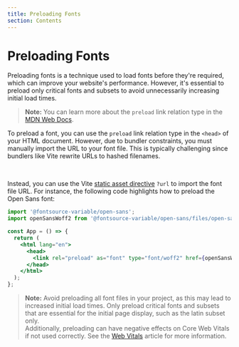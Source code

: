 ```yaml
---
title: Preloading Fonts
section: Contents
---
```


# Preloading Fonts

Preloading fonts is a technique used to load fonts before they're required, which can improve your website's performance. However, it's essential to preload only critical fonts and subsets to avoid unnecessarily increasing initial load times.

> **Note:** You can learn more about the `preload` link relation type in the [MDN Web Docs](https://developer.mozilla.org/en-US/docs/Web/HTML/Attributes/rel/preload).

To preload a font, you can use the `preload` link relation type in the `<head>` of your HTML document. However, due to bundler constraints, you must manually import the URL to your font file. This is typically challenging since bundlers like Vite rewrite URLs to hashed filenames.

<br />

Instead, you can use the Vite [static asset directive](https://vitejs.dev/guide/assets.html#explicit-url-imports) `?url` to import the font file URL. For instance, the following code highlights how to preload the Open Sans font:

```jsx
import '@fontsource-variable/open-sans';
import openSansWoff2 from '@fontsource-variable/open-sans/files/open-sans-latin-wght-normal.woff2?url';

const App = () => {
  return (
    <html lang="en">
      <head>
        <link rel="preload" as="font" type="font/woff2" href={openSansWoff2} crossorigin/>
      </head>
    </html>
  );
};
```

> **Note:** Avoid preloading all font files in your project, as this may lead to increased initial load times. Only preload critical fonts and subsets that are essential for the initial page display, such as the latin subset only.
> <br />
> Additionally, preloading can have negative effects on Core Web Vitals if not used correctly. See the [Web Vitals](https://web.dev/articles/preload-critical-assets#effects_of_preloading_on_core_web_vitals) article for more information.
